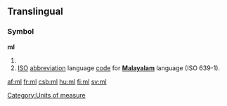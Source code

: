 {{also|Ml|ML|mL|.ml|µl}}
==Translingual==

===Symbol===
'''ml'''

# {{SI-unit-abb2|milli|liter|litre|[[fluid measure]]}}
# [[ISO]] [[abbreviation]] language [[code]] for '''[[Malayalam]]''' language (ISO 639-1).

[[Category:Units of measure]]

[[af:ml]]
[[fr:ml]]
[[csb:ml]]
[[hu:ml]]
[[fi:ml]]
[[sv:ml]]